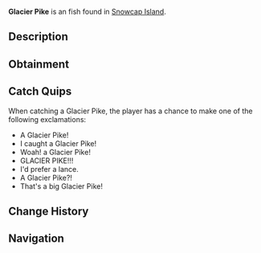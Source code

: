 {{FishInfobox
|image          = Glacier Pike.png
|rarity         = Unusual
|sea            = First Sea
|location       = [[Snowcap Island]]
|sublocation    = Freshwater
|sources        = Fishing Rod
|radar_location = 
|xp             = 90
|weather        = Rain
|time           = 
|season         = Autumn, Spring
|bait           = Insect
|base_weight    = 3.5
|base_value     = 230
|weight_range   = 2.3
|base_chance    = 45
|base_resil     = 55
}}
'''Glacier Pike''' is an {{Rarity|Unusual}} fish found in [[Snowcap Island]].

== Description ==
{{Description|Pikes are a long, predatory freshwater fish known for its aggressive nature and sharp teeth. Glacier Pikes are supremely found in cold freshwaters in Snowcap Island. They can be determined by their unique ice-coloured scales and longer fins.|Bestiary Entry}}

== Obtainment ==
{{Description|Found in Snowcaps freshwater. Seems to prefer insect baits.|Bestiary Hint}}
{{Fish Availability|
Snowcap Island/Freshwater Pond
|top_rods      = 
Astralhook Rod\166502.88\220148.96;
Ethereal Prism Rod\161289.98\199093.71;
Firefly Rod\159696.57\139990.3;
Champions Rod\159336.8\122930.26;
Celestial Rod\157913.16\119973.96;
Training Rod\151136.36\164133.74;
Flimsy Rod\122760.47\106975.45;
Buddy Bond Rod\95030.03\80008.37;
Leviathan's Fang Rod\154166.76\166613.07;
No-Life Rod\155053.42\152561.93;
Fortune Rod\88281.9\116725.72;
Seraphic Rod\153189.44\150727.91;
Depthseeker Rod\152078.39\117524.51;
Avalanche Rod\151628.08\105279.63;
Verdant Shear Rod\145481.02\128588.64;
Free Spirit Rod\140338.14\135255.55;
Challenger's Rod\140249.8\137996.19;
Rod Of The Forgotten Fang\139763.31\137517.51;
Blazebringer Rod\138877.08\136645.52;
Trident Rod\138688.51\108638.94;
Zeus Rod\132093.89\128190.95;
Volcanic Rod\128870.12\97290.1;
Rod Of The Depths\126813.57\124775.86;
Rod Of The Exalted One\119175.29\117260.31;
Steady Rod\77465.9\61721.99
|recommended   = Ethereal Prism Rod
}}

== Catch Quips ==
When catching a Glacier Pike, the player has a chance to make one of the following exclamations:
* A Glacier Pike!
* I caught a Glacier Pike!
* Woah! a Glacier Pike!
* GLACIER PIKE!!!
* I'd prefer a lance.
* A Glacier Pike?!
* That's a big Glacier Pike!

== Change History ==
{{Change History|{{subst:Current Version}}}}

== Navigation ==
{{Fish Navbox|Snowcap Island}}